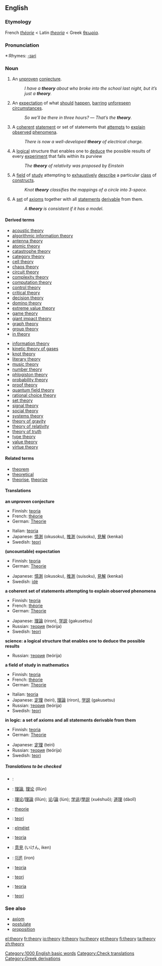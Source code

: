 ==English==

===Etymology===
French ''[[théorie]]'' < Latin ''[[theoria]]'' < Greek [[θεωρία]].

===Pronunciation===
*:Rhymes: [[Rhymes:English:-ɪəri|-ɪəri]]

===Noun===
[[Category:1000 English basic words]]
{{en-noun|theor|ies|-}}

#{{countable}} An [[unproven]] [[conjecture]].
#: ''I have a '''theory''' about who broke into the school last night, but it’s just a '''theory'''.''
#{{uncountable}} An [[expectation]] of what [[should]] [[happen]], [[barring]] [[unforeseen]] [[circumstances]].
#: ''So we’ll be there in three hours?'' — ''That’s the '''theory'''.''
#{{countable}} {{science}}  A [[coherent]] [[statement]] or set of statements that [[attempt]]s to [[explain]] [[observe]]d [[phenomenon|phenomena]].  
#: ''There is now a well-developed '''theory''' of electrical charge.''
#{{countable}} {{science}}  A [[logical]] structure that enables one to [[deduce]] the possible results of every [[experiment]] that falls within its purview
#: ''The '''theory''' of relativity was proposed by Einstein''
#{{uncountable}} {{mathematics}} A [[field]] of [[study]] attempting to [[exhaustive]]ly [[describe]] a particular [[class]] of [[construct]]s. <!-- Not quite broad enough to include "music theory". Where do we put that? -->
#: ''Knot '''theory''' classifies the mappings of a circle into 3-space.''
#{{countable}} {{logic}} A [[set]] of [[axiom]]s together with all [[statement]]s [[derivable]] from them.
#: ''A '''theory''' is consistent if it has a model.''

====Derived terms====
{{top2}}
*[[acoustic theory]]
*[[algorithmic information theory]]
*[[antenna theory]]
*[[atomic theory]]
*[[catastrophe theory]]
*[[category theory]]
*[[cell theory]]
*[[chaos theory]]
*[[circuit theory]]
*[[complexity theory]]
*[[computation theory]]
*[[control theory]]
*[[critical theory]]
*[[decision theory]]
*[[domino theory]]
*[[extreme value theory]]
*[[game theory]]
*[[giant impact theory]]
*[[graph theory]]
*[[group theory]]
*[[in theory]]
{{mid2}}
*[[information theory]]
*[[kinetic theory of gases]]
*[[knot theory]]
*[[literary theory]]
*[[music theory]]
*[[number theory]]
*[[phlogiston theory]]
*[[probability theory]]
*[[proof theory]]
*[[quantum field theory]]
*[[rational choice theory]]
*[[set theory]]
*[[signal theory]]
*[[social theory]]
*[[systems theory]]
*[[theory of gravity]]
*[[theory of relativity]]
*[[theory of truth]]
*[[type theory]]
*[[value theory]]
*[[virtue theory]]
{{bottom}}

====Related terms====
*[[theorem]]
*[[theoretical]]
*[[theorise]], [[theorize]]

====Translations====
'''an unproven conjecture'''
{{top}}
*Finnish: [[teoria]]
*French: [[théorie]] {{f}}
*German: [[Theorie]] {{f}}
{{mid}}
*Italian: [[teoria]] {{f}}
*Japanese: [[憶測]] (okusoku), [[推測]] (suisoku), [[見解]] (kenkai)
*Swedish: [[teori]] {{c}}
{{bottom}}

'''(uncountable) expectation'''
{{top}}
*Finnish: [[teoria]]
*German: [[Theorie]] {{f}}
{{mid}}
*Japanese: [[憶測]] (okusoku), [[推測]] (suisoku), [[見解]] (kenkai)
*Swedish: [[idé]] {{c}}
{{bottom}}

'''a coherent set of statements attempting to explain observed phenomena'''
{{top}}
*Finnish: [[teoria]]
*French: [[théorie]] {{f}}
*German: [[Theorie]] {{f}}
{{mid}}
*Japanese: [[理論]] (riron), [[学説]] (gakusetsu)
*Russian: [[теория]] (teórija) {{f}}
*Swedish: [[teori]] {{c}}
{{bottom}}

'''science: a logical structure that enables one to deduce the possible results'''
{{top}}
{{mid}}
*Russian: [[теория]] (teórija) {{f}}
{{bottom}}

'''a field of study in mathematics'''
{{top}}
*Finnish: [[teoria]]
*French: [[théorie]] {{f}}
*German: [[Theorie]] {{f}}
{{mid}}
*Italian: [[teoria]] {{f}}
*Japanese: [[定理]] (teiri), [[理論]] (riron), [[学説]] (gakusetsu)
*Russian: [[теория]] (teórija) {{f}}
*Swedish: [[teori]] {{c}}
{{bottom}}

'''in logic: a set of axioms and all statements derivable from them'''
{{top}}
*Finnish: [[teoria]]
*German: [[Theorie]] {{f}}
{{mid}}
*Japanese: [[定理]] (teiri)
*Russian: [[теория]] (teórija) {{f}}
*Swedish: [[teori]] {{c}}
{{bottom}}

=====Translations to be checked=====
{{checktrans}}
{{top}}
*{{ttbc|Arabic}}: {{ARchar|[[نظرية]]}} {{Unicode|(naʐaríya)}} {{f}}
*{{ttbc|Chinese}}: [[理論]], [[理论]] (lǐlùn)
*{{ttbc|Chinese}}: [[理论]]/[[理論]] (lǐlùn); [[论]]/[[論]] (lùn); [[学说]]/[[學説]] (xuéshuō); [[道理]] (dàolǐ)
*{{ttbc|Dutch}}: [[theorie]] {{f}}
*{{ttbc|Indonesian}}: [[teori]]
*{{ttbc|Hungarian}}: [[elmélet]]
{{mid}}
*{{ttbc|Italian}}: [[teoria]] {{f}}
*{{ttbc|Japanese}}: [[意見]] (いけん, iken)
*{{ttbc|Korean}}: [[이론]] (iron)
*{{ttbc|Portuguese}}: [[teoria]] {{f}}
*{{ttbc|Norwegian}}: [[teori]] {{m}}
*{{ttbc|Spanish}}: [[teoria]] {{f}}
*{{ttbc|Turkish}}: [[teori]]
{{bottom}}

===See also===
*[[axiom]]
*[[postulate]]
*[[proposition]]

[[Category:Check translations]]
[[Category:Greek derivations]]

[[el:theory]]
[[fr:theory]]
[[io:theory]]
[[it:theory]]
[[hu:theory]]
[[pt:theory]]
[[fi:theory]]
[[ta:theory]]
[[zh:theory]]